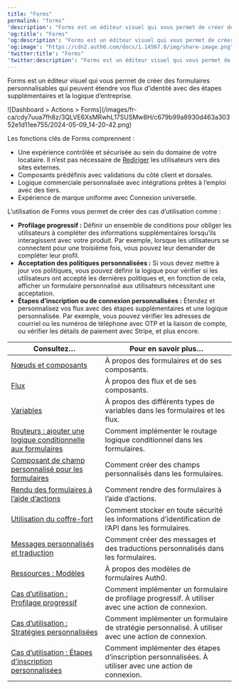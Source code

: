 ---
title: "Forms"
permalink: "forms"
'description': "Forms est un éditeur visuel qui vous permet de créer des formulaires personnalisables qui peuvent être utilisés pour étendre vos flux d’identité avec des étapes supplémentaires et la logique d’entreprise."
'og:title': "Forms"
'og:description': "Forms est un éditeur visuel qui vous permet de créer des formulaires personnalisables qui peuvent être utilisés pour étendre vos flux d’identité avec des étapes supplémentaires et la logique d’entreprise."
'og:image': "https://cdn2.auth0.com/docs/1.14567.0/img/share-image.png"
'twitter:title': "Forms"
'twitter:description': "Forms est un éditeur visuel qui vous permet de créer des formulaires personnalisables qui peuvent être utilisés pour étendre vos flux d’identité avec des étapes supplémentaires et la logique d’entreprise."
---

Forms est un éditeur visuel qui vous permet de créer des formulaires personnalisables qui peuvent étendre vos flux d’identité avec des étapes supplémentaires et la logique d’entreprise.

<Frame>![Dashboard > Actions > Forms](/images/fr-ca/cdy7uua7fh8z/3QLVE6XsMRwhL17SUSMw8H/c679b99a8930d463a30352e1d11ee755/2024-05-09_14-20-42.png)</Frame>

Les fonctions clés de Forms comprennent :

* Une expérience contrôlée et sécurisée au sein du domaine de votre locataire. Il n’est pas nécessaire de [Rediriger](/docs/fr-ca/customize/actions/explore-triggers/signup-and-login-triggers/login-trigger/redirect-with-actions) les utilisateurs vers des sites externes.
* Composants prédéfinis avec validations du côté client et dorsales.
* Logique commerciale personnalisée avec intégrations prêtes à l’emploi avec des tiers.
* Expérience de marque uniforme avec Connexion universelle.

L’utilisation de Forms vous permet de créer des cas d’utilisation comme :

* **Profilage progressif :** Définir un ensemble de conditions pour obliger les utilisateurs à compléter des informations supplémentaires lorsqu’ils interagissent avec votre produit. Par exemple, lorsque les utilisateurs se connectent pour une troisième fois, vous pouvez leur demander de compléter leur profil.
* **Acceptation des politiques personnalisées :** Si vous devez mettre à jour vos politiques, vous pouvez définir la logique pour vérifier si les utilisateurs ont accepté les dernières politiques et, en fonction de cela, afficher un formulaire personnalisé aux utilisateurs nécessitant une acceptation.
* **Étapes d’inscription ou de connexion personnalisées :** Étendez et personnalisez vos flux avec des étapes supplémentaires et une logique personnalisée. Par exemple, vous pouvez vérifier les adresses de courriel ou les numéros de téléphone avec OTP et la liaison de compte, ou vérifier les détails de paiement avec Stripe, et plus encore.

<table class="table"><thead>
<tr>
<th><strong>Consultez…</strong></th>
<th><strong>Pour en savoir plus…</strong></th>
</tr>
</thead>
<tbody>
<tr>
<td><a href="/docs/fr-ca/customize/forms/nodes-and-components">Nœuds et composants</a></td>
<td>À propos des formulaires et de ses composants.</td>
</tr>
<tr>
<td><a href="/docs/fr-ca/customize/forms/flows">Flux</a></td>
<td>À propos des flux et de ses composants.</td>
</tr>
<tr>
<td><a href="/docs/fr-ca/customize/forms/variables">Variables</a></td>
<td>À propos des différents types de variables dans les formulaires et les flux.</td>
</tr>
<tr>
<td><a href="/docs/fr-ca/customize/forms/routers">Routeurs : ajouter une logique conditionnelle aux formulaires</a></td>
<td>Comment implémenter le routage logique conditionnel dans les formulaires.</td>
</tr>
<tr>
<td><a href="/docs/fr-ca/customize/forms/custom-field-components">Composant de champ personnalisé pour les formulaires</a></td>
<td>Comment créer des champs personnalisés dans les formulaires.</td>
</tr>
<tr>
<td><a href="/docs/fr-ca/customize/forms/render">Rendu des formulaires à l’aide d’actions</a></td>
<td>Comment rendre des formulaires à l’aide d’actions.</td>
</tr>
<tr>
<td><a href="/docs/fr-ca/customize/forms/vault">Utilisation du coffre-fort</a></td>
<td>Comment stocker en toute sécurité les informations d’identification de l’API dans les formulaires.</td>
</tr>
<tr>
<td><a href="/docs/fr-ca/customize/forms/custom-messages-and-translation">Messages personnalisés et traduction</a></td>
<td>Comment créer des messages et des traductions personnalisés dans les formulaires.</td>
</tr>
<tr>
<td><a href="https://developer.auth0.com/resources/templates/forms">Ressources : Modèles</a></td>
<td>À propos des modèles de formulaires Auth0.</td>
</tr>
<tr>
<td><a href="/docs/fr-ca/customize/forms/configure-progressive-profile-form">Cas d’utilisation : Profilage progressif</a></td>
<td>Comment implémenter un formulaire de profilage progressif. À utiliser avec une action de connexion.</td>
</tr>
<tr>
<td><a href="/docs/fr-ca/customize/forms/configure-update-policy-form">Cas d’utilisation : Stratégies personnalisées</a></td>
<td>Comment implémenter un formulaire de stratégie personnalisé. À utiliser avec une action de connexion.</td>
</tr>
<tr>
<td><a href="/docs/fr-ca/customize/forms/configure-additional-signup-steps">Cas d’utilisation : Étapes d’inscription personnalisées</a></td>
<td>Comment implémenter des étapes d’inscription personnalisées. À utiliser avec une action de connexion.</td>
</tr>
</tbody>
</table>